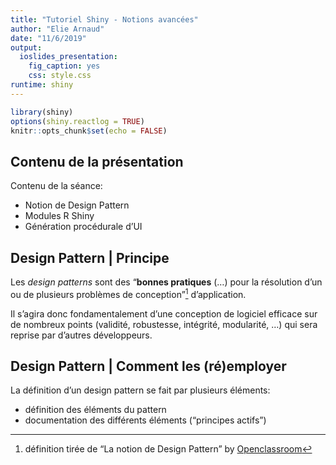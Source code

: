 ```yaml
---
title: "Tutoriel Shiny - Notions avancées"
author: "Elie Arnaud"
date: "11/6/2019"
output:
  ioslides_presentation:
    fig_caption: yes
    css: style.css
runtime: shiny
---
```


<style>
  .col2 {
    columns: 2 200px;
    -webkit-columns: 2 200px;
    -moz-columns: 2 200px;
  }

  .col3 {
    columns: 3 100px;
    -webkit-columns: 3 100px;
    -moz-columns: 3 100px;
  }
</style>

```r
library(shiny)
options(shiny.reactlog = TRUE)
knitr::opts_chunk$set(echo = FALSE)
```

## Contenu de la présentation

Contenu de la séance:

* Notion de Design Pattern
* Modules R Shiny
* Génération procédurale d'UI

## Design Pattern | Principe

Les *design patterns* sont des "**bonnes pratiques** (...) pour la résolution d'un ou de plusieurs problèmes de conception"[^1] d'application. 

Il s'agira donc fondamentalement d'une conception de logiciel efficace sur de nombreux points (validité, robustesse, intégrité, modularité, ...) qui sera reprise par d'autres développeurs.

[^1]: définition tirée de "La notion de Design Pattern" by [Openclassroom](https://openclassrooms.com/fr/courses/1782251-creez-des-applications-de-qualite-avec-le-design-pattern-mvc/2370861-la-notion-de-design-pattern)

## Design Pattern | Comment les (ré)employer

La définition d'un design pattern se fait par plusieurs éléments:

* définition des éléments du pattern
* documentation des différents éléments ("principes actifs")